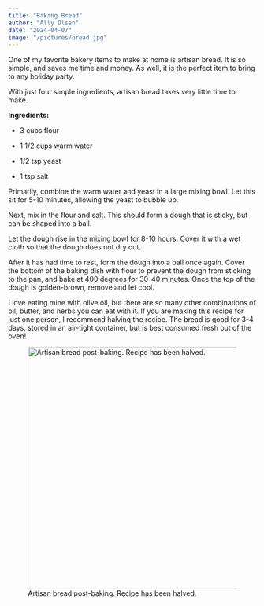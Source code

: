 ```yaml
---
title: "Baking Bread"
author: "Ally Olsen"
date: "2024-04-07"
image: "/pictures/bread.jpg"
---
```


One of my favorite bakery items to make at home is artisan bread. It is so simple, and saves me time and money. As well, it is the perfect item to bring to any holiday party.

With just four simple ingredients, artisan bread takes very little time to make.

**Ingredients:**

-   3 cups flour

-   1 1/2 cups warm water

-   1/2 tsp yeast

-   1 tsp salt

Primarily, combine the warm water and yeast in a large mixing bowl. Let this sit for 5-10 minutes, allowing the yeast to bubble up.

Next, mix in the flour and salt. This should form a dough that is sticky, but can be shaped into a ball.

Let the dough rise in the mixing bowl for 8-10 hours. Cover it with a wet cloth so that the dough does not dry out.

After it has had time to rest, form the dough into a ball once again. Cover the bottom of the baking dish with flour to prevent the dough from sticking to the pan, and bake at 400 degrees for 30-40 minutes. Once the top of the dough is golden-brown, remove and let cool.

I love eating mine with olive oil, but there are so many other combinations of oil, butter, and herbs you can eat with it. If you are making this recipe for just one person, I recommend halving the recipe. The bread is good for 3-4 days, stored in an air-tight container, but is best consumed fresh out of the oven!

![Artisan bread post-baking. Recipe has been halved. ](/pictures/bread.jpg){width="492"}
